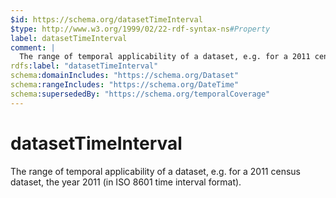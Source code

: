 ```yaml
---
$id: https://schema.org/datasetTimeInterval
$type: http://www.w3.org/1999/02/22-rdf-syntax-ns#Property
label: datasetTimeInterval
comment: |
  The range of temporal applicability of a dataset, e.g. for a 2011 census dataset, the year 2011 (in ISO 8601 time interval format).
rdfs:label: "datasetTimeInterval"
schema:domainIncludes: "https://schema.org/Dataset"
schema:rangeIncludes: "https://schema.org/DateTime"
schema:supersededBy: "https://schema.org/temporalCoverage"
---
```


# datasetTimeInterval

The range of temporal applicability of a dataset, e.g. for a 2011 census dataset, the year 2011 (in ISO 8601 time interval format).

